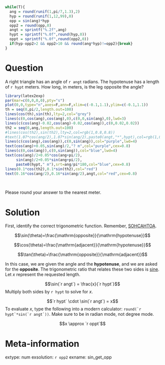 ```r
while(T){
  ang = round(runif(1,pi/7,1.3),2)
  hyp = round(runif(1,12,99),0)
  opp = sin(ang)*hyp
  opp2 = round(opp,0)
  angt = sprintf("%.2f",ang)
  hypt = sprintf("%.0f",round(hyp,0))
  oppt = sprintf("%.0f",round(opp2,0))
  if(hyp-opp2>2 && opp2>10 && round(ang*hyp)!=opp2){break}
}
```

Question
========

A right triangle has an angle of `r angt` radians. The hypotenuse has a length of `r hypt` meters. How long, in meters, is the leg opposite the angle?

```r
library(latex2exp)
par(mar=c(0,0,0,0),pty="s")
plot(0,0,type="n",axes=F,ann=F,xlim=c(-0.1,1.1),ylim=c(-0.1,1.1))
th = seq(0,pi/2,length.out=100)
lines(cos(th),sin(th),lty=2,col="grey")
lines(c(0,cos(ang),cos(ang),0),c(0,0,sin(ang),0),lwd=3)
lines(c(cos(ang)-0.02,cos(ang)-0.02,cos(ang)),c(0,0.02,0.02))
th2 = seq(0,ang,length.out=100)
#lines(cos(th2),sin(th2),lty=2,col=rgb(1,0.8,0.8))
#text(1.07*cos(ang/2),1.07*sin(ang/2),paste0(angt,"*",hypt),col=rgb(1,0.8,0.8),cex=0.7)
lines(c(cos(ang),cos(ang)),c(0,sin(ang)),col="purple",lwd=4)
text(cos(ang)+0.05,sin(ang)/2,"? m",col="purple",cex=0.8)
lines(c(0,cos(ang)),c(0,sin(ang)),col="blue",lwd=4)
text(cos(ang)/2+0.05*cos(ang+pi/2),
     sin(ang)/2+0.05*sin(ang+pi/2),
     paste0(hypt," m"),srt=ang/pi*180,col="blue",cex=0.8)
lines(0.1*cos(th2),0.1*sin(th2),col="red")
text(0.16*cos(ang/2),0.16*sin(ang/2),angt,col="red",cex=0.8)
```
\

Please round your answer to the nearest meter.


Solution
========

First, identify the correct trigonometric function. Remember, [SOHCAHTOA](https://en.wikipedia.org/wiki/Mnemonics_in_trigonometry).

$$\sin(\theta)=\frac{\mathrm{opposite}}{\mathrm{hypotenuse}}$$


$$\cos(\theta)=\frac{\mathrm{adjacent}}{\mathrm{hypotenuse}}$$


$$\tan(\theta)=\frac{\mathrm{opposite}}{\mathrm{adjacent}}$$

In this case, we are given the angle and the **hypotenuse**, and we are asked for the **opposite**. The trigonometric ratio that relates these two sides is [sine](https://en.wikipedia.org/wiki/Trigonometric_functions). Let $x$ represent the requested length.

$$\sin(`r angt`) = \frac{x}{`r hypt`}$$
Multiply both sides by `r hypt` to solve for $x$.

$$`r hypt` \cdot \sin(`r angt`) = x$$
To evaluate $x$, type the following into a modern calculator: ``round(`r hypt`*sin(`r angt`))``. Make sure to be in radian mode, not degree mode.

$$x \approx `r oppt`$$


Meta-information
============
extype: num
exsolution: `r opp2`
exname: sin_get_opp